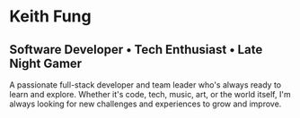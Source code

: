 
<Portrait />

# Keith Fung

## Software Developer • Tech Enthusiast • Late Night Gamer

A passionate full-stack developer and team leader who's always ready to learn and explore. Whether it's code, tech, music, art, or the world itself, I'm always looking for new challenges and experiences to grow and improve.

